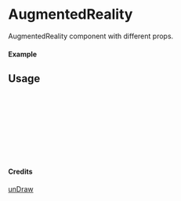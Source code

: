
<Meta of={AugmentedReality} title="unDraw/AugmentedReality" />

# AugmentedReality

AugmentedReality component with different props.

#### Example

<Canvas of={AugmentedReality.Primary} />

## Usage

```ts
import { AugmentedReality } from "yadl-ui";

const Example = () => {
  return (
      <AugmentedReality />
  );
};

export default Example;
```

#### Credits
[unDraw](https://undraw.co/illustrations)

